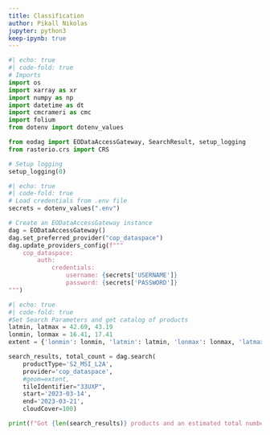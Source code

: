 ```yaml
---
title: Classification
author: Pikall Nikolas
jupyter: python3
keep-ipynb: true
---
```



```python
#| echo: true
#| code-fold: true
# Imports
import os
import xarray as xr
import numpy as np
import datetime as dt
import cmcrameri as cmc
import folium
from dotenv import dotenv_values

from eodag import EODataAccessGateway, SearchResult, setup_logging
from rasterio.crs import CRS

# Setup logging
setup_logging(0)
```


```python
#| echo: true
#| code-fold: true
# Load credentials from .env file
secrets = dotenv_values(".env")

# Create an EODataAccessGateway instance
dag = EODataAccessGateway()
dag.set_preferred_provider("cop_dataspace")
dag.update_providers_config(f"""
    cop_dataspace:
        auth:
            credentials:
                username: {secrets['USERNAME']}
                password: {secrets['PASSWORD']}
""")
```


```python
#| echo: true
#| code-fold: true
#Set Search Parameters and get catalog of products
latmin, latmax = 42.69, 43.19
lonmin, lonmax = 16.41, 17.41
extent = {'lonmin': lonmin, 'latmin': latmin, 'lonmax': lonmax, 'latmax': latmax}

search_results, total_count = dag.search(
    productType='S2_MSI_L2A',
    provider='cop_dataspace',
    #geom=extent,
    tileIdentifier="33UXP",
    start='2023-03-14',
    end='2023-03-21',
    cloudCover=100)

print(f"Got {len(search_results)} products and an estimated total number of {total_count} products.")
```